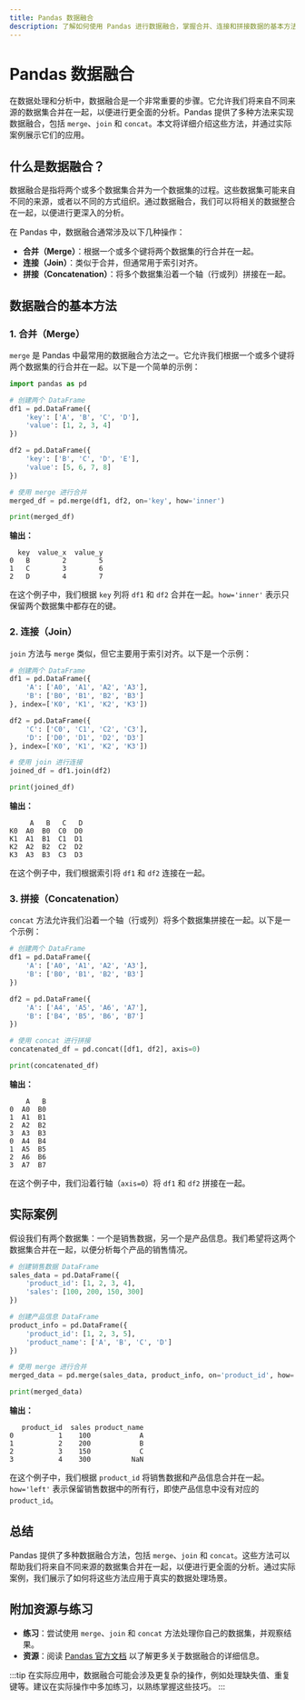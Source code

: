 ```yaml
---
title: Pandas 数据融合
description: 了解如何使用 Pandas 进行数据融合，掌握合并、连接和拼接数据的基本方法。
---
```


# Pandas 数据融合

在数据处理和分析中，数据融合是一个非常重要的步骤。它允许我们将来自不同来源的数据集合并在一起，以便进行更全面的分析。Pandas 提供了多种方法来实现数据融合，包括 `merge`、`join` 和 `concat`。本文将详细介绍这些方法，并通过实际案例展示它们的应用。

## 什么是数据融合？

数据融合是指将两个或多个数据集合并为一个数据集的过程。这些数据集可能来自不同的来源，或者以不同的方式组织。通过数据融合，我们可以将相关的数据整合在一起，以便进行更深入的分析。

在 Pandas 中，数据融合通常涉及以下几种操作：

- **合并（Merge）**：根据一个或多个键将两个数据集的行合并在一起。
- **连接（Join）**：类似于合并，但通常用于索引对齐。
- **拼接（Concatenation）**：将多个数据集沿着一个轴（行或列）拼接在一起。

## 数据融合的基本方法

### 1. 合并（Merge）

`merge` 是 Pandas 中最常用的数据融合方法之一。它允许我们根据一个或多个键将两个数据集的行合并在一起。以下是一个简单的示例：

```python
import pandas as pd

# 创建两个 DataFrame
df1 = pd.DataFrame({
    'key': ['A', 'B', 'C', 'D'],
    'value': [1, 2, 3, 4]
})

df2 = pd.DataFrame({
    'key': ['B', 'C', 'D', 'E'],
    'value': [5, 6, 7, 8]
})

# 使用 merge 进行合并
merged_df = pd.merge(df1, df2, on='key', how='inner')

print(merged_df)
```

**输出：**

```
  key  value_x  value_y
0   B        2        5
1   C        3        6
2   D        4        7
```

在这个例子中，我们根据 `key` 列将 `df1` 和 `df2` 合并在一起。`how='inner'` 表示只保留两个数据集中都存在的键。

### 2. 连接（Join）

`join` 方法与 `merge` 类似，但它主要用于索引对齐。以下是一个示例：

```python
# 创建两个 DataFrame
df1 = pd.DataFrame({
    'A': ['A0', 'A1', 'A2', 'A3'],
    'B': ['B0', 'B1', 'B2', 'B3']
}, index=['K0', 'K1', 'K2', 'K3'])

df2 = pd.DataFrame({
    'C': ['C0', 'C1', 'C2', 'C3'],
    'D': ['D0', 'D1', 'D2', 'D3']
}, index=['K0', 'K1', 'K2', 'K3'])

# 使用 join 进行连接
joined_df = df1.join(df2)

print(joined_df)
```

**输出：**

```
     A   B   C   D
K0  A0  B0  C0  D0
K1  A1  B1  C1  D1
K2  A2  B2  C2  D2
K3  A3  B3  C3  D3
```

在这个例子中，我们根据索引将 `df1` 和 `df2` 连接在一起。

### 3. 拼接（Concatenation）

`concat` 方法允许我们沿着一个轴（行或列）将多个数据集拼接在一起。以下是一个示例：

```python
# 创建两个 DataFrame
df1 = pd.DataFrame({
    'A': ['A0', 'A1', 'A2', 'A3'],
    'B': ['B0', 'B1', 'B2', 'B3']
})

df2 = pd.DataFrame({
    'A': ['A4', 'A5', 'A6', 'A7'],
    'B': ['B4', 'B5', 'B6', 'B7']
})

# 使用 concat 进行拼接
concatenated_df = pd.concat([df1, df2], axis=0)

print(concatenated_df)
```

**输出：**

```
    A   B
0  A0  B0
1  A1  B1
2  A2  B2
3  A3  B3
0  A4  B4
1  A5  B5
2  A6  B6
3  A7  B7
```

在这个例子中，我们沿着行轴（`axis=0`）将 `df1` 和 `df2` 拼接在一起。

## 实际案例

假设我们有两个数据集：一个是销售数据，另一个是产品信息。我们希望将这两个数据集合并在一起，以便分析每个产品的销售情况。

```python
# 创建销售数据 DataFrame
sales_data = pd.DataFrame({
    'product_id': [1, 2, 3, 4],
    'sales': [100, 200, 150, 300]
})

# 创建产品信息 DataFrame
product_info = pd.DataFrame({
    'product_id': [1, 2, 3, 5],
    'product_name': ['A', 'B', 'C', 'D']
})

# 使用 merge 进行合并
merged_data = pd.merge(sales_data, product_info, on='product_id', how='left')

print(merged_data)
```

**输出：**

```
   product_id  sales product_name
0           1    100            A
1           2    200            B
2           3    150            C
3           4    300          NaN
```

在这个例子中，我们根据 `product_id` 将销售数据和产品信息合并在一起。`how='left'` 表示保留销售数据中的所有行，即使产品信息中没有对应的 `product_id`。

## 总结

Pandas 提供了多种数据融合方法，包括 `merge`、`join` 和 `concat`。这些方法可以帮助我们将来自不同来源的数据集合并在一起，以便进行更全面的分析。通过实际案例，我们展示了如何将这些方法应用于真实的数据处理场景。

## 附加资源与练习

- **练习**：尝试使用 `merge`、`join` 和 `concat` 方法处理你自己的数据集，并观察结果。
- **资源**：阅读 [Pandas 官方文档](https://pandas.pydata.org/pandas-docs/stable/user_guide/merging.html) 以了解更多关于数据融合的详细信息。

:::tip
在实际应用中，数据融合可能会涉及更复杂的操作，例如处理缺失值、重复键等。建议在实际操作中多加练习，以熟练掌握这些技巧。
:::